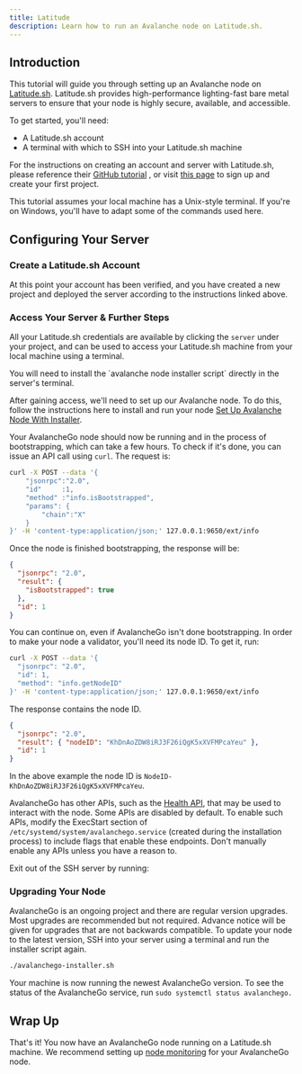 ```yaml
---
title: Latitude
description: Learn how to run an Avalanche node on Latitude.sh.
---
```


Introduction[​](#introduction "Direct link to heading")
-------------------------------------------------------

This tutorial will guide you through setting up an Avalanche node on [Latitude.sh](https://latitude.sh/). Latitude.sh provides high-performance lighting-fast bare metal servers to ensure that your node is highly secure, available, and accessible.

To get started, you'll need:

- A Latitude.sh account
- A terminal with which to SSH into your Latitude.sh machine

For the instructions on creating an account and server with Latitude.sh, please reference their [GitHub tutorial](https://github.com/NottherealIllest/Latitude.sh-post/blob/main/avalanhe/avax-copy.md) , or visit [this page](https://www.latitude.sh/dashboard/signup) to sign up and create your first project.

This tutorial assumes your local machine has a Unix-style terminal. If you're on Windows, you'll have to adapt some of the commands used here.

Configuring Your Server[​](#configuring-your-server "Direct link to heading")
-----------------------------------------------------------------------------

### Create a Latitude.sh Account[​](#create-a-latitudesh-account "Direct link to heading")

At this point your account has been verified, and you have created a new project and deployed the server according to the instructions linked above.

### Access Your Server & Further Steps[​](#access-your-server--further-steps "Direct link to heading")

All your Latitude.sh credentials are available by clicking the `server` under your project, and can be used to access your Latitude.sh machine from your local machine using a terminal.

<Callout title="Note">
You will need to install the `avalanche node installer script` directly in the server's terminal.
</Callout>

After gaining access, we'll need to set up our Avalanche node. To do this, follow the instructions here to install and run your node [Set Up Avalanche Node With Installer](/nodes/run-a-node/using-install-script/installing-avalanche-go).

Your AvalancheGo node should now be running and in the process of bootstrapping, which can take a few hours. To check if it's done, you can issue an API call using `curl`. The request is:

```bash
curl -X POST --data '{
    "jsonrpc":"2.0",
    "id"     :1,
    "method" :"info.isBootstrapped",
    "params": {
        "chain":"X"
    }
}' -H 'content-type:application/json;' 127.0.0.1:9650/ext/info
```

Once the node is finished bootstrapping, the response will be:

```json
{
  "jsonrpc": "2.0",
  "result": {
    "isBootstrapped": true
  },
  "id": 1
}
```

You can continue on, even if AvalancheGo isn't done bootstrapping. In order to make your node a validator, you'll need its node ID. To get it, run:

```bash
curl -X POST --data '{
  "jsonrpc": "2.0",
  "id": 1,
  "method": "info.getNodeID"
}' -H 'content-type:application/json;' 127.0.0.1:9650/ext/info
```

The response contains the node ID.

```json
{
  "jsonrpc": "2.0",
  "result": { "nodeID": "KhDnAoZDW8iRJ3F26iQgK5xXVFMPcaYeu" },
  "id": 1
}
```

In the above example the node ID is `NodeID-KhDnAoZDW8iRJ3F26iQgK5xXVFMPcaYeu`.

AvalancheGo has other APIs, such as the [Health API](/api-reference/health-api), that may be used to interact with the node. Some APIs are disabled by default. To enable such APIs, modify the ExecStart section of `/etc/systemd/system/avalanchego.service` (created during the installation process) to include flags that enable these endpoints. Don't manually enable any APIs unless you have a reason to.

Exit out of the SSH server by running:

### Upgrading Your Node[​](#upgrading-your-node "Direct link to heading")

AvalancheGo is an ongoing project and there are regular version upgrades. Most upgrades are recommended but not required. Advance notice will be given for upgrades that are not backwards compatible. To update your node to the latest version, SSH into your server using a terminal and run the installer script again.

```bash
./avalanchego-installer.sh
```

Your machine is now running the newest AvalancheGo version. To see the status of the AvalancheGo service, run `sudo systemctl status avalanchego.`

Wrap Up[​](#wrap-up "Direct link to heading")
---------------------------------------------

That's it! You now have an AvalancheGo node running on a Latitude.sh machine. We recommend setting up [node monitoring](/nodes/maintain/monitoring) for your AvalancheGo node.